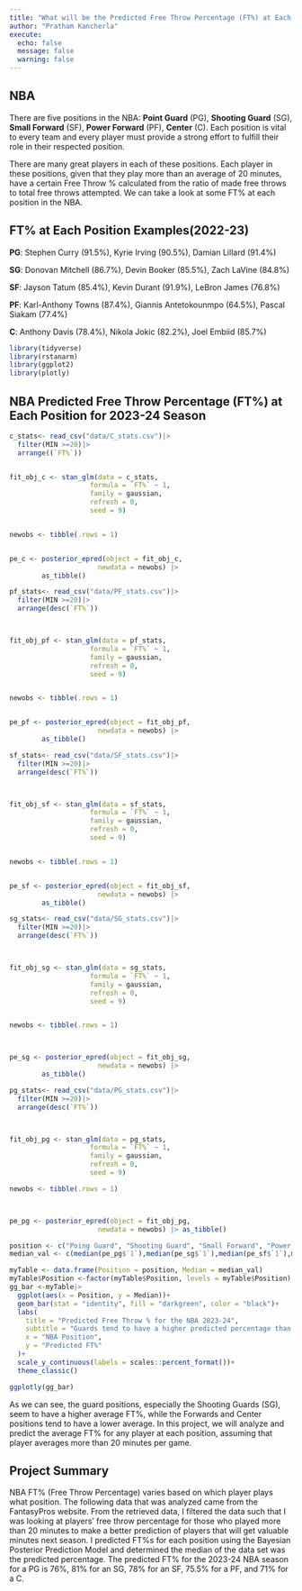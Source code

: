```yaml
---
title: "What will be the Predicted Free Throw Percentage (FT%) at Each Position for the 2023-2024 NBA Season?"
author: "Pratham Kancherla"
execute:
  echo: false
  message: false
  warning: false
---
```

## NBA

There are five positions in the NBA: **Point Guard** (PG), **Shooting Guard** (SG), **Small Forward** (SF), **Power Forward** (PF), **Center** (C). Each position is vital to every team and every player must provide a strong effort to fulfill their role in their respected position. 


There are many great players in each of these positions. Each player in these positions, given that they play more than an average of 20 minutes, have a certain Free Throw % calculated from the ratio of made free throws to total free throws attempted. We can take a look at some FT% at each position in the NBA.

## FT% at Each Position Examples(2022-23)
**PG**: Stephen Curry (91.5%), Kyrie Irving (90.5%), Damian Lillard (91.4%)

**SG**: Donovan Mitchell (86.7%), Devin Booker (85.5%), Zach LaVine (84.8%)

**SF**: Jayson Tatum (85.4%), Kevin Durant (91.9%), LeBron James (76.8%)

**PF**: Karl-Anthony Towns (87.4%), Giannis Antetokounmpo (64.5%), Pascal Siakam (77.4%)

**C**: Anthony Davis (78.4%), Nikola Jokic (82.2%), Joel Embiid (85.7%)


```r
library(tidyverse)
library(rstanarm)
library(ggplot2)
library(plotly)
```
## NBA Predicted Free Throw Percentage (FT%) at Each Position for 2023-24 Season

```r
c_stats<- read_csv("data/C_stats.csv")|>
  filter(MIN >=20)|>
  arrange((`FT%`))


fit_obj_c <- stan_glm(data = c_stats,
                    formula = `FT%` ~ 1,
                    family = gaussian,
                    refresh = 0,
                    seed = 9)


newobs <- tibble(.rows = 1)


pe_c <- posterior_epred(object = fit_obj_c,
                      newdata = newobs) |> 
        as_tibble()


```


```r
pf_stats<- read_csv("data/PF_stats.csv")|>
  filter(MIN >=20)|>
  arrange(desc(`FT%`))



fit_obj_pf <- stan_glm(data = pf_stats,
                    formula = `FT%` ~ 1,
                    family = gaussian,
                    refresh = 0,
                    seed = 9)


newobs <- tibble(.rows = 1)


pe_pf <- posterior_epred(object = fit_obj_pf,
                      newdata = newobs) |> 
        as_tibble()

```


```r
sf_stats<- read_csv("data/SF_stats.csv")|>
  filter(MIN >=20)|>
  arrange(desc(`FT%`))



fit_obj_sf <- stan_glm(data = sf_stats,
                    formula = `FT%` ~ 1,
                    family = gaussian,
                    refresh = 0,
                    seed = 9)


newobs <- tibble(.rows = 1)


pe_sf <- posterior_epred(object = fit_obj_sf,
                      newdata = newobs) |> 
        as_tibble()

```


```r
sg_stats<- read_csv("data/SG_stats.csv")|>
  filter(MIN >=20)|>
  arrange(desc(`FT%`))



fit_obj_sg <- stan_glm(data = sg_stats,
                    formula = `FT%` ~ 1,
                    family = gaussian,
                    refresh = 0,
                    seed = 9)


newobs <- tibble(.rows = 1)



pe_sg <- posterior_epred(object = fit_obj_sg,
                      newdata = newobs) |> 
        as_tibble()
```

```r
pg_stats<- read_csv("data/PG_stats.csv")|>
  filter(MIN >=20)|>
  arrange(desc(`FT%`))



fit_obj_pg <- stan_glm(data = pg_stats,
                    formula = `FT%` ~ 1,
                    family = gaussian,
                    refresh = 0,
                    seed = 9)

newobs <- tibble(.rows = 1)



pe_pg <- posterior_epred(object = fit_obj_pg,
                      newdata = newobs) |> as_tibble()
```

```r

position <- c("Poing Guard", "Shooting Guard", "Small Forward", "Power Forward", "Center")
median_val <- c(median(pe_pg$`1`),median(pe_sg$`1`),median(pe_sf$`1`),median(pe_pf$`1`),median(pe_c$`1`) )

myTable <- data.frame(Position = position, Median = median_val)
myTable$Position <-factor(myTable$Position, levels = myTable$Position)
gg_bar <-myTable|>
  ggplot(aes(x = Position, y = Median))+
  geom_bar(stat = "identity", fill = "darkgreen", color = "black")+
  labs(
    title = "Predicted Free Throw % for the NBA 2023-24",
    subtitle = "Guards tend to have a higher predicted percentage than forwards and centers.",
    x = "NBA Position",
    y = "Predicted FT%"
  )+
  scale_y_continuous(labels = scales::percent_format())+
  theme_classic()

ggplotly(gg_bar)

```


As we can see, the guard positions, especially the Shooting Guards (SG), seem to have a higher average FT%, while the Forwards and Center positions tend to have a lower average. In this project, we will analyze and predict the average FT% for any player at each position, assuming that player averages more than 20 minutes per game.

## Project Summary
NBA FT% (Free Throw Percentage) varies based on which player plays what position. The following data that was analyzed came from the FantasyPros website. From the retrieved data, I filtered the data such that I was looking at players' free throw percentage for those who played more than 20 minutes to make a better prediction of players that will get valuable minutes next season. I predicted FT%s for each position using the Bayesian Posterior Prediction Model and determined the median of the data set was the predicted percentage. The predicted FT% for the 2023-24 NBA season for a PG is 76%, 81% for an SG, 78% for an SF, 75.5% for a PF, and 71% for a C.
